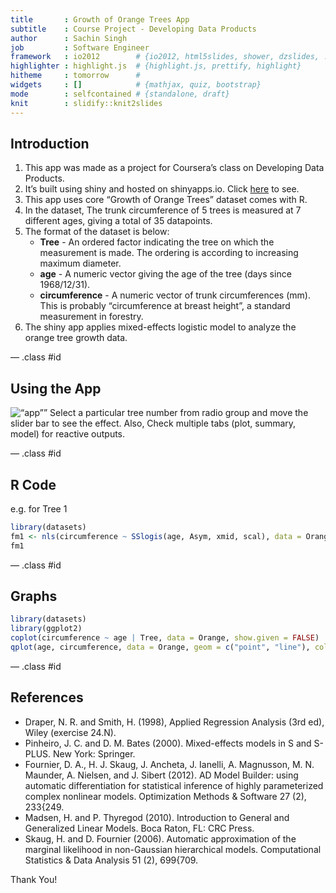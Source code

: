 ```yaml
---
title       : Growth of Orange Trees App
subtitle    : Course Project - Developing Data Products
author      : Sachin Singh
job         : Software Engineer
framework   : io2012        # {io2012, html5slides, shower, dzslides, ...}
highlighter : highlight.js  # {highlight.js, prettify, highlight}
hitheme     : tomorrow      # 
widgets     : []            # {mathjax, quiz, bootstrap}
mode        : selfcontained # {standalone, draft}
knit        : slidify::knit2slides
---
```


## Introduction

1. This app was made as a project for Coursera's class on Developing Data Products.
2. It's built using shiny and hosted on shinyapps.io. Click [here][1] to see.
3. This app uses core "Growth of Orange Trees" dataset comes with R.
4. In the dataset, The trunk circumference of 5 trees is measured at 7 different ages, giving a total of 35 datapoints.
5. The format of the dataset is below:
   *  **Tree** - An ordered factor indicating the tree on which the measurement is made. The ordering is according to increasing maximum diameter.
   *  **age** - A numeric vector giving the age of the tree (days since 1968/12/31).
   * **circumference** - A numeric vector of trunk circumferences (mm). This is probably “circumference at breast height”, a standard measurement in forestry.
6. The shiny app applies mixed-effects logistic model to analyze the orange tree growth data.

[1]: https://sachinsingh01.shinyapps.io/Project "Shiny App"

--- .class #id

## Using the App

!["app""](ShinyApp.jpg)
Select a particular tree number from radio group and move the slider bar to see the effect. Also, Check multiple tabs (plot, summary, model) for reactive outputs.

--- .class #id

## R Code
e.g. for Tree 1
```r
library(datasets)
fm1 <- nls(circumference ~ SSlogis(age, Asym, xmid, scal), data = Orange, subset = Tree == 1)
fm1
```

--- .class #id 

## Graphs
```r
library(datasets)
library(ggplot2)
coplot(circumference ~ age | Tree, data = Orange, show.given = FALSE)
qplot(age, circumference, data = Orange, geom = c("point", "line"), colour = Tree, main = "How does orange tree circumference vary with age?")
```

--- .class #id 

## References
* Draper, N. R. and Smith, H. (1998), Applied Regression Analysis (3rd ed), Wiley (exercise 24.N).
* Pinheiro, J. C. and D. M. Bates (2000). Mixed-effects models in S and S-PLUS. New York: Springer.
* Fournier, D. A., H. J. Skaug, J. Ancheta, J. Ianelli, A. Magnusson, M. N. Maunder, A. Nielsen, and J. Sibert (2012). AD Model Builder: using automatic differentiation for statistical inference of highly parameterized complex nonlinear models. Optimization Methods & Software 27 (2), 233{249.
* Madsen, H. and P. Thyregod (2010). Introduction to General and Generalized Linear Models. Boca Raton, FL: CRC Press.
* Skaug, H. and D. Fournier (2006). Automatic approximation of the marginal likelihood in non-Gaussian hierarchical models. Computational Statistics & Data Analysis 51 (2), 699{709.

Thank You!
